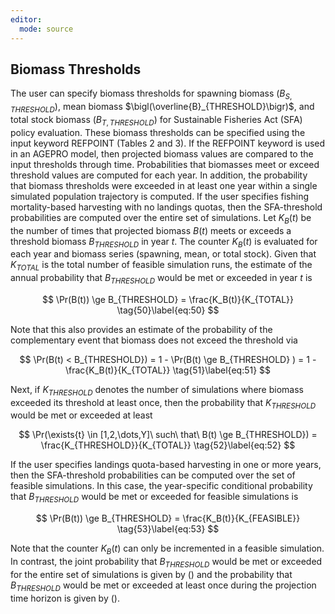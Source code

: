 ```yaml
---
editor: 
  mode: source
---
```


## Biomass Thresholds {.unnumbered}

The user can specify biomass thresholds for spawning biomass $\bigl(B_{S,THRESHOLD}\bigr)$, mean biomass $\bigl(\overline{B}_{THRESHOLD}\bigr)$, and total stock biomass $\bigl(B_{T,THRESHOLD}\bigr)$ for Sustainable Fisheries Act (SFA) policy evaluation. These biomass thresholds can be specified using the input keyword REFPOINT (Tables 2 and 3). If the REFPOINT keyword is used in an AGEPRO model, then projected biomass values are compared to the input thresholds through time. Probabilities that biomasses meet or exceed threshold values are computed for each year. In addition, the probability that biomass thresholds were exceeded in at least one year within a single simulated population trajectory is computed. If the user specifies fishing mortality-based harvesting with no landings quotas, then the SFA-threshold probabilities are computed over the entire set of simulations. Let $K_B(t)$ be the number of times that projected biomass $B(t)$ meets or exceeds a threshold biomass $B_{THRESHOLD}$ in year $t$. The counter $K_B(t)$ is evaluated for each year and biomass series (spawning, mean, or total stock). Given that $K_{TOTAL}$ is the total number of feasible simulation runs, the estimate of the annual probability that $B_{THRESHOLD}$ would be met or exceeded in year $t$ is

$$
\Pr(B(t)) \ge B_{THRESHOLD} = \frac{K_B(t)}{K_{TOTAL}} \tag{50}\label{eq:50}
$$

Note that this also provides an estimate of the probability of the complementary event that biomass does not exceed the threshold via

$$
\Pr(B(t) < B_{THRESHOLD}) = 1 - \Pr(B(t) \ge B_{THRESHOLD} ) = 1 - \frac{K_B(t)}{K_{TOTAL}} \tag{51}\label{eq:51}
$$

Next, if $K_{THRESHOLD}$ denotes the number of simulations where biomass exceeded its threshold at least once, then the probability that $K_{THRESHOLD}$ would be met or exceeded at least

$$
\Pr(\exists{t} \in [1,2,\dots,Y]\ such\ that\ B(t) \ge B_{THRESHOLD}) = \frac{K_{THRESHOLD}}{K_{TOTAL}} \tag{52}\label{eq:52}
$$

If the user specifies landings quota-based harvesting in one or more years, then the SFA-threshold probabilities can be computed over the set of feasible simulations. In this case, the year-specific conditional probability that $B_{THRESHOLD}$ would be met or exceeded for feasible simulations is

$$
\Pr(B(t)) \ge B_{THRESHOLD} = \frac{K_B(t)}{K_{FEASIBLE}} \tag{53}\label{eq:53}
$$

Note that the counter $K_B(t)$ can only be incremented in a feasible simulation. In contrast, the joint probability that $B_{THRESHOLD}$ would be met or exceeded for the entire set of simulations is given by (\ref{eq:52}) and the probability that $B_{THRESHOLD}$ would be met or exceeded at least once during the projection time horizon is given by (\ref{eq:53}).
